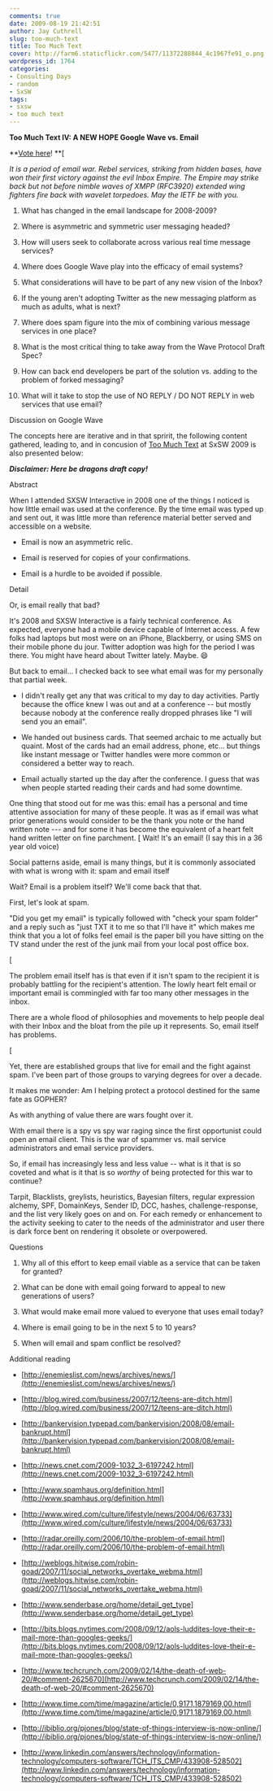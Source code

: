 ```yaml
---
comments: true
date: 2009-08-19 21:42:51
author: Jay Cuthrell
slug: too-much-text
title: Too Much Text
cover: http://farm6.staticflickr.com/5477/11372288844_4c1967fe91_o.png
wordpress_id: 1764
categories:
- Consulting Days
- random
- SxSW
tags:
- sxsw
- too much text
---
```


**Too Much Text IV: A NEW HOPE Google Wave vs. Email**

**[Vote here](http://panelpicker.sxsw.com/ideas/view/2269)! **[

_It is a period of email war. Rebel services, striking from hidden bases, have won their first victory against the evil Inbox Empire. The Empire may strike back but not before nimble waves of XMPP (RFC3920) extended wing fighters fire back with wavelet torpedoes. May the IETF be with you._



	
  1. What has changed in the email landscape for 2008-2009?

	
  2. Where is asymmetric and symmetric user messaging headed?

	
  3. How will users seek to collaborate across various real time message services?

	
  4. Where does Google Wave play into the efficacy of email systems?

	
  5. What considerations will have to be part of any new vision of the Inbox?

	
  6. If the young aren't adopting Twitter as the new messaging platform as much as adults, what is next?

	
  7. Where does spam figure into the mix of combining various message services in one place?

	
  8. What is the most critical thing to take away from the Wave Protocol Draft Spec?

	
  9. How can back end developers be part of the solution vs. adding to the problem of forked messaging?

	
  10. What will it take to stop the use of NO REPLY / DO NOT REPLY in web services that use email?




Discussion on Google Wave





The concepts here are iterative and in that spririt, the following content gathered, leading to, and in concusion of [Too Much Text](http://fudge.org/too-much-text-2009/) at SxSW 2009 is also presented below:

**_Disclaimer:  Here be dragons draft copy!_**

Abstract

When I attended SXSW Interactive in 2008 one of the things I noticed is how little email was used at the conference.  By the time email was typed up and sent out, it was little more than reference material better served and accessible on a website.



	
  * Email is now an asymmetric relic.

	
  * Email is reserved for copies of your confirmations.

	
  * Email is a hurdle to be avoided if possible.


Detail

Or, is email really that bad?

It's 2008 and SXSW Interactive is a fairly technical conference.  As expected, everyone had a mobile device capable of Internet access.  A few folks had laptops but most were on an iPhone, Blackberry, or using SMS on their mobile phone du jour.  Twitter adoption was high for the period I was there.  You might have heard about Twitter lately.  Maybe. :smile:

But back to email... I checked back to see what email was for my personally that partial week.



	
  * I didn't really get any that was critical to my day to day activities.  Partly because the office knew I was out and at a conference -- but mostly because nobody at the conference really dropped phrases like "I will send you an email".

	
  * We handed out business cards.  That seemed archaic to me actually but quaint.  Most of the cards had an email address, phone, etc... but things like instant message or Twitter handles were more common or considered a better way to reach.

	
  * Email actually started up the day after the conference.  I guess that was when people started reading their cards and had some downtime.


One thing that stood out for me was this:  email has a personal and time attentive association for many of these people.  It was as if email was what prior generations would consider to be the thank you note or the hand written note --- and for some it has become the equivalent of a heart felt hand written letter on fine parchment.
[
Wait!  It's an email! (I say this in a 36 year old voice)

Social patterns aside, email is many things, but it is commonly associated with what is wrong with it: spam and email itself

Wait?  Email is a problem itself?  We'll come back that that.

First, let's look at spam.

"Did you get my email" is typically followed with "check your spam folder" and a reply such as "just TXT it to me so that I'll have it" which makes me think that you a lot of folks feel email is the paper bill you have sitting on the TV stand under the rest of the junk mail from your local post office box.

[

The problem email itself has is that even if it isn't spam to the recipient it is probably battling for the recipient's attention.  The lowly heart felt email or important email is commingled with far too many other messages in the inbox.

There are a whole flood of philosophies and movements to help people deal with their Inbox and the bloat from the pile up it represents.  So, email itself has problems.

[

Yet, there are established groups that live for email and the fight against spam.  I've been part of those groups to varying degrees for over a decade.

It makes me wonder: Am I helping protect a protocol destined for the same fate as GOPHER?

As with anything of value there are wars fought over it.

With email there is a spy vs spy war raging since the first opportunist could open an email client. This is the war of spammer vs. mail service administrators and email service providers.

So, if email has increasingly less and less value -- what is it that is so coveted and what is it that is so _worthy_ of being protected for this war to continue?

Tarpit, Blacklists, greylists, heuristics, Bayesian filters, regular expression alchemy, SPF, DomainKeys, Sender ID, DCC, hashes, challenge-response, and the list very likely goes on and on.  For each remedy or enhancement to the activity seeking to cater to the needs of the administrator and user there is dark force bent on rendering it obsolete or overpowered.

Questions



	
  1. Why all of this effort to keep email viable as a service that can be taken for granted?

	
  2. What can be done with email going forward to appeal to new generations of users?

	
  3. What would make email more valued to everyone that uses email today?

	
  4. Where is email going to be in the next 5 to 10 years?

	
  5. When will email and spam conflict be resolved?


Additional reading



	
  * [http://enemieslist.com/news/archives/news/](http://enemieslist.com/news/archives/news/)

	
  * [http://blog.wired.com/business/2007/12/teens-are-ditch.html](http://blog.wired.com/business/2007/12/teens-are-ditch.html)

	
  * [http://bankervision.typepad.com/bankervision/2008/08/email-bankrupt.html](http://bankervision.typepad.com/bankervision/2008/08/email-bankrupt.html)

	
  * [http://news.cnet.com/2009-1032_3-6197242.html](http://news.cnet.com/2009-1032_3-6197242.html)

	
  * [http://www.spamhaus.org/definition.html](http://www.spamhaus.org/definition.html)

	
  * [http://www.wired.com/culture/lifestyle/news/2004/06/63733](http://www.wired.com/culture/lifestyle/news/2004/06/63733)

	
  * [http://radar.oreilly.com/2006/10/the-problem-of-email.html](http://radar.oreilly.com/2006/10/the-problem-of-email.html)

	
  * [http://weblogs.hitwise.com/robin-goad/2007/11/social_networks_overtake_webma.html](http://weblogs.hitwise.com/robin-goad/2007/11/social_networks_overtake_webma.html)

	
  * [http://www.senderbase.org/home/detail_get_type](http://www.senderbase.org/home/detail_get_type)

	
  * [http://bits.blogs.nytimes.com/2008/09/12/aols-luddites-love-their-e-mail-more-than-googles-geeks/](http://bits.blogs.nytimes.com/2008/09/12/aols-luddites-love-their-e-mail-more-than-googles-geeks/)

	
  * [http://www.techcrunch.com/2009/02/14/the-death-of-web-20/#comment-2625670](http://www.techcrunch.com/2009/02/14/the-death-of-web-20/#comment-2625670)

	
  * [http://www.time.com/time/magazine/article/0,9171,1879169,00.html](http://www.time.com/time/magazine/article/0,9171,1879169,00.html)

	
  * [http://ibiblio.org/pjones/blog/state-of-things-interview-is-now-online/](http://ibiblio.org/pjones/blog/state-of-things-interview-is-now-online/)

	
  * [http://www.linkedin.com/answers/technology/information-technology/computers-software/TCH_ITS_CMP/433908-528502](http://www.linkedin.com/answers/technology/information-technology/computers-software/TCH_ITS_CMP/433908-528502)


